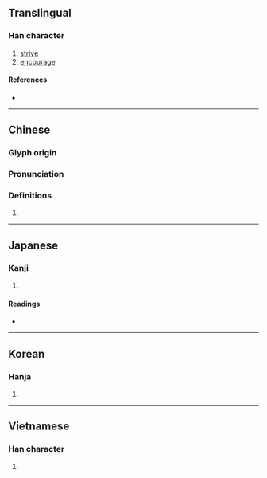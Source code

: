 {{character info/new}}
{{also|劢|励}}
==Translingual==

===Han character===
{{Han char|rn=19|rad=力|as=15|sn=17|four=74227|canj=MBKS|ids=⿰厲力}}

# [[strive]]
# [[encourage]]

====References====
* {{Han ref|kx=0149.440|dkj=02472|dj=0338.100|hdz=10381.170|uh=52F5|ud=21237|bh=C079|bd=49273}}

----

==Chinese==
{{zh-forms|s=励}}

===Glyph origin===
{{Han etym}}

===Pronunciation===
{{zh-pron
|m=lì
|c=lai6
|h=pfs=
|md=
|mn=lē
|w=
|mc=y
|oc=y
|cat=v
}}

===Definitions===
{{zh-hanzi}}

# {{rfdef|lang=zh}}

----

==Japanese==

===Kanji===
{{ja-kanji|grade=|rs=力15}}

# {{defn|lang=ja|sort=力15}}

====Readings====
* {{ja-readings|on=[[れい]] (rei)|kun=[[はげむ]] (hagemu)}}

----

==Korean==

===Hanja===
{{ko-hanja|hangeul=려|rv=ryeo|mr=ryŏ}}

# {{defn|lang=ko|sort=力15}}

----

==Vietnamese==

===Han character===
{{vi-hantu|[[lệ]], [[lẹ]]|rs=力15}}

# {{defn|lang=vi}}